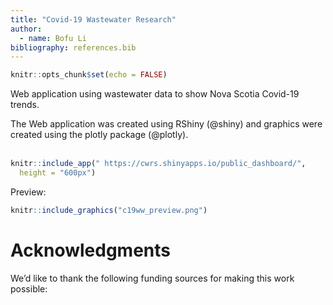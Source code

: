 ---
title: "Covid-19 Wastewater Research"
author: 
  - name: Bofu Li
bibliography: references.bib
---

```{r setup, include=FALSE}
knitr::opts_chunk$set(echo = FALSE)
```

Web application using wastewater data to show Nova Scotia Covid-19 trends.

The Web application was created using RShiny (@shiny) and graphics were created using  the plotly package (@plotly).  
<br>


```{r, echo= FALSE, layout="l-page", fig.cap = "Link to Live Site: https://cwrs.shinyapps.io/public_dashboard/" }
knitr::include_app(" https://cwrs.shinyapps.io/public_dashboard/",
  height = "600px")
```


Preview: 

```{r, echo= FALSE}
knitr::include_graphics("c19ww_preview.png")
```



# Acknowledgments {.appendix}

We'd like to thank the following funding sources for making this work possible: 
